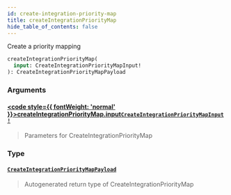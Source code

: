 ```yaml
---
id: create-integration-priority-map
title: createIntegrationPriorityMap
hide_table_of_contents: false
---
```








Create a priority mapping

```graphql
createIntegrationPriorityMap(
  input: CreateIntegrationPriorityMapInput!
): CreateIntegrationPriorityMapPayload
```


### Arguments

#### [<code style={{ fontWeight: 'normal' }}>createIntegrationPriorityMap.<b>input</b></code>](#)<Bullet />[`CreateIntegrationPriorityMapInput!`](/api/graphql/documentation/inputs/create-integration-priority-map-input) <Badge class="secondary" text="non-null"/> <Badge class="secondary" text="input"/>
> Parameters for CreateIntegrationPriorityMap
> 

### Type

#### [`CreateIntegrationPriorityMapPayload`](/api/graphql/documentation/objects/create-integration-priority-map-payload) <Badge class="secondary" text="object"/>
> Autogenerated return type of CreateIntegrationPriorityMap
> 





